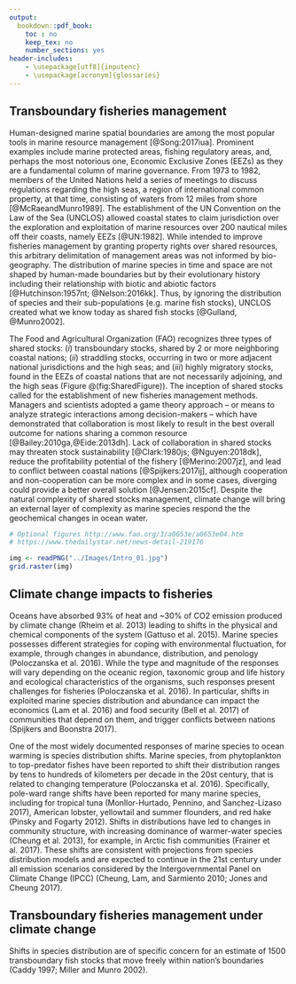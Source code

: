 ```yaml
---
output:
  bookdown::pdf_book:
    toc : no
    keep_tex: no
    number_sections: yes
header-includes:
    - \usepackage[utf8]{inputenc}
    - \usepackage[acronym]{glossaries}
---
```


## Transboundary fisheries management 

Human-designed marine spatial boundaries are among the most popular tools in marine resource management [@Song:2017iua]. Prominent examples include marine protected areas, fishing regulatory areas, and, perhaps the most notorious one, Economic Exclusive Zones (EEZs) as they are a fundamental column of marine governance. From 1973 to 1982, members of the United Nations held a series of meetings to discuss regulations regarding the high seas, a region of international common property, at that time, consisting of waters from 12 miles from shore [@McRaeandMunro1989]. The establishment of the UN Convention on the Law of the Sea (UNCLOS) allowed coastal states to claim jurisdiction over the exploration and exploitation of marine resources over 200 nautical miles off their coasts, namely EEZs [@UN:1982]. While intended to improve fisheries management by granting property rights over shared resources, this arbitrary delimitation of management areas was not informed by bio-geography. The distribution of marine species in time and space are not shaped by human-made boundaries but by their evolutionary history including their relationship with biotic and abiotic factors [@Hutchinson:1957nt; @Nelson:2016kk]. Thus, by ignoring the distribution of species and their sub-populations (e.g. marine fish stocks), UNCLOS created what we know today as shared fish stocks [@Gulland, @Munro2002].

The Food and Agricultural Organization (FAO) recognizes three types of shared stocks: (*i*) transboundary stocks, shared by 2 or more neighboring coastal nations; (*ii*) straddling stocks, occurring in two or more adjacent national jurisdictions and the high seas; and (*iii*) highly migratory stocks, found in the EEZs of coastal nations that are not necessarily adjoining, and the high seas (Figure @\ref(fig:SharedFigure)). The inception of shared stocks called for the establishment of new fisheries management methods. Managers and scientists adopted a game theory approach – or means to analyze strategic interactions among decision-makers – which have demonstrated that collaboration is most likely to result in the best overall outcome for nations sharing a common resource [@Bailey:2010ga,@Eide:2013dh]. Lack of collaboration in shared stocks may threaten stock sustainability [@Clark:1980js; @Nguyen:2018dk], reduce the profitability potential of the fishery [@Merino:2007jz], and lead to conflict between coastal nations [@Spijkers:2017ij], although cooperation and non-cooperation can be more complex and in some cases, diverging could provide a better overall solution [@Jensen:2015cf]. Despite the natural complexity of shared stocks management, climate change will bring an external layer of complexity as marine species respond the the geochemical changes in ocean water.

```r

# Optional figures http://www.fao.org/3/a0653e/a0653e04.htm 
# https://www.thedailystar.net/news-detail-219176

img <- readPNG("../Images/Intro_01.jpg")
grid.raster(img)
```

## Climate change impacts to fisheries

Oceans have absorbed 93% of heat and ~30% of CO2 emission produced by climate change (Rheim et al. 2013) leading to shifts in the physical and chemical components of the system (Gattuso et al. 2015).  Marine species possesses different strategies for coping with environmental fluctuation, for example, through changes in abundance, distribution, and penology (Poloczanska et al. 2016). While the type and magnitude of the responses will vary depending on the oceanic region, taxonomic group and life history and ecological characteristics of the organisms, such responses present challenges for fisheries (Poloczanska et al. 2016). In particular, shifts in exploited marine species distribution and abundance can impact the economics (Lam et al. 2016) and food security (Bell et al. 2017) of communities that depend on them, and trigger conflicts between nations (Spijkers and Boonstra 2017).

One of the most widely documented responses of marine species to ocean warming is species distribution shifts. Marine species, from phytoplankton to top-predator fishes have been reported to shift their distribution ranges by tens to hundreds of kilometers per decade in the 20st century, that is related to changing temperature (Poloczanska et al. 2016). Specifically, pole-ward range shifts have been reported for many marine species, including for tropical tuna (Monllor-Hurtado, Pennino, and Sanchez-Lizaso 2017), American lobster, yellowtail and summer flounders, and red hake (Pinsky and Fogarty 2012). Shifts in distributions have led to changes in community structure, with increasing dominance of warmer-water species (Cheung et al. 2013), for example, in Arctic fish communities (Frainer et al. 2017). These shifts are consistent with projections from species distribution models and are expected to continue in the 21st century under all emission scenarios considered by the Intergovernmental Panel on Climate Change (IPCC) (Cheung, Lam, and Sarmiento 2010; Jones and Cheung 2017).

## Transboundary fisheries management under climate change

Shifts in species distribution are of specific concern for an estimate of 1500 transboundary fish stocks that move freely within nation's boundaries (Caddy 1997; Miller and Munro 2002). 



